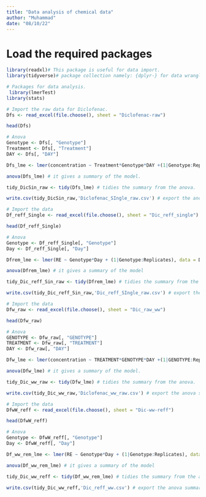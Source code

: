 ```yaml
---
title: "Data analysis of chemical data"
author: "Muhammad"
date: "08/10/22"
---
```

# Load the required packages
```r
library(readxl)# This package is useful for data import.
library(tidyverse)# package collection namely: {dplyr-} for data wrangling, {tibble-} for dataframes

# Packages for data analysis.
 library(lmerTest)
library(stats) 

```

```r
# Import the raw data for Diclofenac.
Dfs <- read_excel(file.choose(), sheet = "Diclofenac-raw")

head(Dfs)

# Anova
Genotype <- Dfs[, "Genotype"]
Treatment <- Dfs[, "Treatment"]
DAY <- Dfs[, "DAY"]

Dfs_lme <- lmer(concentration ~ Treatment*Genotype*DAY +(1|Genotype:Replicates), data = Dfs)

anova(Dfs_lme) # it gives a summary of the model.

tidy_DicSin_raw <- tidy(Dfs_lme) # tidies the summary from the anova.

write.csv(tidy_DicSin_raw,'Diclofenac_SIngle_raw.csv') # export the anova summary as a csv file.
```

```r
# Import the data
Df_reff_Single <- read_excel(file.choose(), sheet = "Dic_reff_single")

head(Df_reff_Single)

# Anova
Genotype <- Df_reff_Single[, "Genotype"]
Day <- Df_reff_Single[, "Day"]

Dfrem_lme <- lmer(RE ~ Genotype*Day + (1|Genotype:Replicates), data = Df_reff_Single)

anova(Dfrem_lme) # it gives a summary of the model

tidy_Dic_reff_Sin_raw <- tidy(Dfrem_lme) # tidies the summary from the anova.

write.csv(tidy_Dic_reff_Sin_raw,'Dic_reff_SIngle_raw.csv') # export the anova summary as a csv file.
```

```r
# Import the data
Dfw_raw <- read_excel(file.choose(), sheet = "Dic_raw_ww")

head(Dfw_raw)

# Anova
GENOTYPE <- Dfw_raw[, "GENOTYPE"]
TREATMENT <- Dfw_raw[, "TREATMENT"]
DAY <- Dfw_raw[, "DAY"]

Dfw_lme <- lmer(concentration ~ TREATMENT*GENOTYPE*DAY +(1|GENOTYPE:Replicates), data = Dfw_raw)

anova(Dfw_lme) # it gives a summary of the model.

tidy_Dic_ww_raw <- tidy(Dfw_lme) # tidies the summary from the anova.

write.csv(tidy_Dic_ww_raw,'Diclofenac_ww_raw.csv') # export the anova summary as a csv file.
```

```r
# Import the data
DfwW_reff <- read_excel(file.choose(), sheet = "Dic-ww-reff")

head(DfwW_reff)

# Anova
Genotype <- DfwW_reff[, "Genotype"]
Day <- DfwW_reff[, "Day"]

Df_ww_rem_lme <- lmer(RE ~ Genotype*Day + (1|Genotype:Replicates), data = DfwW_reff)

anova(Df_ww_rem_lme) # it gives a summary of the model

tidy_Dic_ww_reff <- tidy(Df_ww_rem_lme) # tidies the summary from the anova.

write.csv(tidy_Dic_ww_reff,'Dic_reff_ww.csv') # export the anova summary as a csv file.
```

